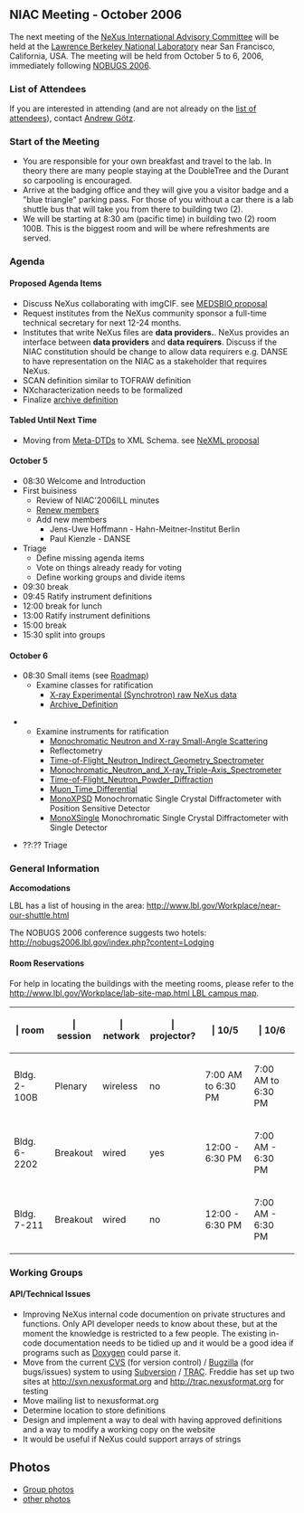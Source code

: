 ==NIAC Meeting - October 2006==
The next meeting of the  [[NIAC | NeXus International Advisory Committee]] will be held at the [http://www.lbl.gov Lawrence Berkeley National Laboratory] near San Francisco, California, USA. The meeting will be held from October 5 to 6, 2006, immediately following [http://nobugs2006.lbl.gov/ NOBUGS 2006].

===List of Attendees===

If you are interested in attending 
(and are not already on the 
[[NIAC2006LBL_attendees|list of attendees]]), 
contact [[User:Andy Gotz|Andrew Götz]].

===Start of the Meeting===

* You are responsible for your own breakfast and travel to the lab. In theory there are many people staying at the DoubleTree and the Durant so carpooling is encouraged.
* Arrive at the badging office and they will give you a visitor badge and a "blue triangle" parking pass. For those of you without a  car there is a lab shuttle bus that will take you from there to building two (2).
* We will be starting at 8:30 am (pacific time) in building two (2) room 100B. This is the biggest room and will be where refreshments are served.

===Agenda===
====Proposed Agenda Items====
* Discuss NeXus collaborating with imgCIF. see [http://www.medsbio.org/ MEDSBIO proposal] 
* Request institutes from the NeXus community sponsor a full-time technical secretary for next 12-24 months.
* Institutes that write NeXus files are '''data providers.'''. NeXus provides an interface between '''data providers''' and '''data requirers'''. Discuss if the NIAC constitution should be change to allow data requirers e.g. DANSE to have representation on the NIAC as a stakeholder that requires NeXus.
* SCAN definition similar to TOFRAW definition
* NXcharacterization needs to be formalized
* Finalize [[Archive_Definition|archive definition]]

====Tabled Until Next Time====
* Moving from [[Metaformat|Meta-DTDs]] to XML Schema. see [http://www.webel.com.au/nexml NeXML proposal]

====October 5====
* 08:30 Welcome and Introduction
* First buisiness
** Review of NIAC'2006ILL minutes
** [[Membership Dates|Renew members]]
** Add new members
*** Jens-Uwe Hoffmann - Hahn-Meitner-Institut Berlin
*** Paul Kienzle - DANSE
* Triage
** Define missing agenda items
** Vote on things already ready for voting
** Define working groups and divide items
* 09:30 break
* 09:45 Ratify instrument definitions
* 12:00 break for lunch
* 13:00 Ratify instrument definitions
* 15:00 break
* 15:30 split into groups

====October 6====
* 08:30 Small items (see [[NIAC2006LBL RoadMap|Roadmap]])
** Examine classes for ratification
*** [[XESraw | X-ray Experimental (Synchrotron) raw NeXus data]]
*** [[Archive_Definition]]

** Examine instruments for ratification
*** [[SAS | Monochromatic Neutron and X-ray Small-Angle Scattering]]
*** Reflectometry
*** [[Time-of-Flight_Neutron_Indirect_Geometry_Spectrometer]]
*** [[Monochromatic_Neutron_and_X-ray_Triple-Axis_Spectrometer]]
*** [[Time-of-Flight_Neutron_Powder_Diffraction]]
*** [[Muon_Time_Differential]]
*** [[MonoXPSD]] Monochromatic Single Crystal Diffractometer with Position Sensitive Detector
*** [[MonoXSingle]] Monochromatic Single Crystal Diffractometer with Single Detector

* ??:?? Triage

===General Information===

'''Accomodations'''

LBL has a list of housing in the area:
[http://www.lbl.gov/Workplace/near-our-shuttle.html http://www.lbl.gov/Workplace/near-our-shuttle.html]

The NOBUGS 2006 conference suggests two hotels:
[http://nobugs2006.lbl.gov/index.php?content=Lodging http://nobugs2006.lbl.gov/index.php?content=Lodging]

====Room Reservations====

For help in locating the buildings with the meeting rooms,
please refer to the [[http://www.lbl.gov/Workplace/lab-site-map.html LBL campus map]].

{| {{Tablestyle}}
|-   
! {{Headcellstyle}} | room
! {{Headcellstyle}} | session
! {{Headcellstyle}} | network
! {{Headcellstyle}} | projector?
! {{Headcellstyle}} | 10/5
! {{Headcellstyle}} | 10/6
|-   
! Bldg. 2-100B
| Plenary
| wireless
| no
| 7:00 AM to 6:30 PM
| 7:00 AM to 6:30 PM
|-   
! Bldg. 6-2202
| Breakout
| wired
| yes
| 12:00 - 6:30 PM
| 7:00 AM - 6:30 PM
|-   
! Bldg. 7-211
| Breakout
| wired
| no
| 12:00 - 6:30 PM
| 7:00 AM - 6:30 PM
|}

===Working Groups===

====API/Technical Issues====
* Improving NeXus internal code documention on private structures and functions. Only API developer needs to know about these, but at the moment the knowledge is restricted to a few people. The existing in-code documentation needs to be tidied up and it would be a good idea if programs such as [http://www.stack.nl/~dimitri/doxygen/index.html Doxygen] could parse it.
* Move from the current [http://www.nongnu.org/cvs/ CVS] (for version control) / [http://www.bugzilla.org/ Bugzilla] (for bugs/issues) system to using [http://subversion.tigris.org/ Subversion] / [http://trac.edgewall.org/ TRAC]. Freddie has set up two sites at [http://svn.nexusformat.org http://svn.nexusformat.org] and [http://trac.nexusformat.org http://trac.nexusformat.org] for testing
* Move mailing list to nexusformat.org
* Determine location to store definitions
* Design and implement a way to deal with having approved definitions and a way to modify a working copy on the website
* It would be useful if NeXus could support arrays of strings

==Photos==
* [[NIAC2006LBL_photos | Group photos]]
* [[NIAC2006LBL_photos_other | other photos]]